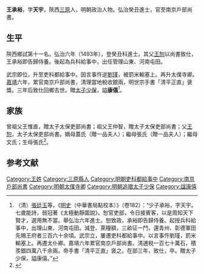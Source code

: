 {{Otheruses|other=名为王天宇的其他人物|王天宇}}
{{明清人物信息框
| 姓名 = 王承裕
| 原名 =
| 圖片名稱= 
| 圖片大小 =
| 圖片說明 = 
| 最高職務 = 南京戶部尚書
| 國家 = 大明 
| 爵位 =
| 籍貫 = [[陝西|陝西]][[西安府|西安府]][[三原縣|三原縣]]
| 族裔 = 
| 字號 = 字天宇
| 諡號 =
| 出生日期 = 生年不詳
| 出生地點 = 
| 逝世日期 = 卒年不詳
| 逝世地點 =
| 墓葬 =
| 配偶 = 
| 親屬 = 父 [[王恕_(明朝)|王恕]]
| 出身 =
* 弘治六年癸丑科進士出身
| 經歷 =
| 著作 =  
}}
'''王承裕'''，字'''天宇'''，陝西[[三原|三原]]人，明朝政治人物。弘治癸丑進士，官至南京戶部尚書。

==生平==
陝西鄉試第十一名。弘治六年（1493年），登癸丑科進士。其父[[王恕_(明朝)|王恕]]以尚書致仕，王承裕即告歸侍養。後起為兵科給事中，出任管理山東、河南屯田。

武宗即位，升至吏科都給事中。因言事忤逆[[劉瑾|劉瑾]]，被罰米輸塞上。再升太僕寺卿。[[嘉靖|嘉靖]]六年，累官南京戶部尚書，清理當地稅收銀兩，明世宗手書「清平正直」褒獎。三年后致仕回鄉去世。贈[[太子少保|太子少保]]，謚'''康僖'''<ref>（清）[[張廷玉|張廷玉]]等，《[[明史|明史]]（中華書局點校本）》（卷182）：“少子承裕，字天宇。七歲能詩，弱冠著《太極動靜圖說》。恕官吏部，令日接賓客，以是周知天下賢才，選用無不當。舉弘治六年進士。恕致政，承裕即告歸侍養。起授兵科給事中，出理山東、河南屯田。減登、萊糧額，三畝征一鬥，還青州、彰德軍田先賜王府者三百六十余頃。武宗立，屢遷吏科都給事中。以言事忤劉瑾，罰米輸塞上。再遷太仆卿。嘉靖六年累官南京戶部尚書。清逋稅一百七十萬石，積羨銀四萬八千余兩。帝手書「清平正直」褒之。在部三年，致仕，卒。贈太子少保，謚康僖。”</ref>。

==家族==
曾祖父王惟直，贈太子太保吏部尚書；祖父王仲智，贈太子太保吏部尚書；父[[王恕_(明朝)|王恕]]，太子太保吏部尚書。嫡母蓋氏（贈一品夫人）；繼母張氏（贈一品夫人）；繼母文氏；生母張氏<ref>{{Cite book|title=天一阁藏明代科举录选刊 登科录 点校本|last=龚延明主编|first=|publisher=宁波出版社|year=2016|isbn=978-7-5526-2320-8|location=宁波|pages=|quote=《天一閣藏明代科舉錄選刊.登科錄》之《弘治六年癸丑科進士登科錄》}}</ref>。

==参考文献==
{{reflist}}

{{弘治六年癸丑科殿試金榜}}

{{Authority control}}

{{DEFAULTSORT:Wang王}}
[[Category:王姓|Category:王姓]]
[[Category:三原縣人|Category:三原縣人]]
[[Category:明朝吏科都給事中|Category:明朝吏科都給事中]]
[[Category:南京戶部尚書|Category:南京戶部尚書]]
[[Category:明朝太僕寺卿|Category:明朝太僕寺卿]]
[[Category:明朝追赠太子少保|Category:明朝追赠太子少保]]
[[Category:諡康僖|Category:諡康僖]]